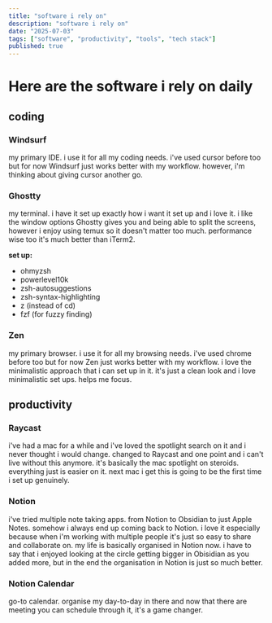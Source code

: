 ```yaml
---
title: "software i rely on"
description: "software i rely on"
date: "2025-07-03"
tags: ["software", "productivity", "tools", "tech stack"]
published: true
---
```


# Here are the software i rely on daily

## coding

### Windsurf

my primary IDE. i use it for all my coding needs. i've used cursor before too but for now Windsurf just works better with my workflow.
however, i'm thinking about giving cursor another go.

### Ghostty

my terminal. i have it set up exactly how i want it set up and i love it. i like the window options Ghostty gives you and being able to split the
screens, however i enjoy using temux so it doesn't matter too much. performance wise too it's much better than iTerm2.

**set up:**

- ohmyzsh
- powerlevel10k
- zsh-autosuggestions
- zsh-syntax-highlighting
- z (instead of cd)
- fzf (for fuzzy finding)

### Zen

my primary browser. i use it for all my browsing needs. i've used chrome before too but for now Zen just works better with my workflow. i love the
minimalistic approach that i can set up in it. it's just a clean look and i love minimalistic set ups. helps me focus.

## productivity

### Raycast

i've had a mac for a while and i've loved the spotlight search on it and i never thought i would change. changed to Raycast and one point and i
can't live without this anymore. it's basically the mac spotlight on steroids. everything just is easier on it. next mac i get this is going to
be the first time i set up genuinely.

### Notion

i've tried multiple note taking apps. from Notion to Obsidian to just Apple Notes. somehow i always end up coming back to Notion. i love it especially
because when i'm working with multiple people it's just so easy to share and collaborate on. my life is basically organised in Notion now. i have to say
that i enjoyed looking at the circle getting bigger in Obisidian as you added more, but in the end the organisation in Notion is just so much better.

### Notion Calendar

go-to calendar. organise my day-to-day in there and now that there are meeting you can schedule through it, it's a game changer.

